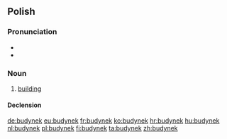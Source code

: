 ==Polish==

===Pronunciation===
* {{IPA|[buˈdɨnɛk]|lang=pl}}
* {{audio|Pl-budynek.ogg|Audio}}

===Noun===
{{head|pl|noun|g=m}}

# [[building]]

====Declension====
{{pl-decl-noun
|budynek|budynki
|budynku|budynków
|budynkowi|budynkom
|budynek|budynki
|budynkiem|budynkami
|budynku|budynkach
|budynku|budynki
}}

[[de:budynek]]
[[eu:budynek]]
[[fr:budynek]]
[[ko:budynek]]
[[hr:budynek]]
[[hu:budynek]]
[[nl:budynek]]
[[pl:budynek]]
[[fi:budynek]]
[[ta:budynek]]
[[zh:budynek]]